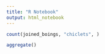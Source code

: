 ```yaml
---
title: "R Notebook"
output: html_notebook
---
```

```r
count(joined_boings, "chiclets", )
```
```r
aggregate()
```


